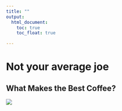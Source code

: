 ```yaml
---
title: ""
output: 
  html_document:
    toc: true
    toc_float: true

---
```


# Not your average joe
## What Makes the Best Coffee?

![](home_picture.png)



